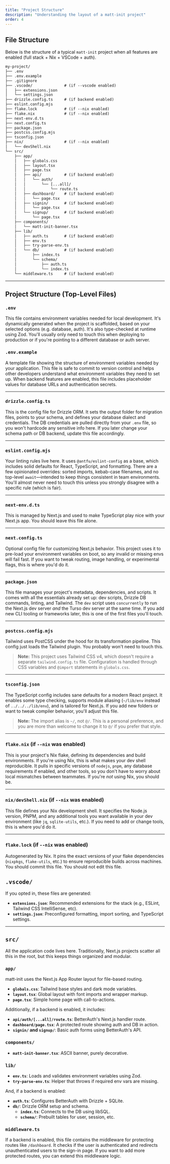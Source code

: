 ```yaml
---
title: "Project Structure"
description: "Understanding the layout of a matt-init project"
order: 4
---
```


## File Structure

Below is the structure of a typical `matt-init` project when all features are enabled (full stack + Nix + VSCode + auth).

```txt
my-project/
├── .env
├── .env.example
├── .gitignore
├── .vscode/              # (if --vscode enabled)
│   ├── extensions.json
│   └── settings.json
├── drizzle.config.ts     # (if backend enabled)
├── eslint.config.mjs
├── flake.lock            # (if --nix enabled)
├── flake.nix             # (if --nix enabled)
├── next-env.d.ts
├── next.config.ts
├── package.json
├── postcss.config.mjs
├── tsconfig.json
├── nix/                  # (if --nix enabled)
│   └── devShell.nix
└── src/
    ├── app/
    │   ├── globals.css
    │   ├── layout.tsx
    │   ├── page.tsx
    │   ├── api/          # (if backend enabled)
    │   │   └── auth/
    │   │       └── [...all]/
    │   │           └── route.ts
    │   ├── dashboard/    # (if backend enabled)
    │   │   └── page.tsx
    │   ├── signin/       # (if backend enabled)
    │   │   └── page.tsx
    │   └── signup/       # (if backend enabled)
    │       └── page.tsx
    ├── components/
    │   └── matt-init-banner.tsx
    ├── lib/
    │   ├── auth.ts       # (if backend enabled)
    │   ├── env.ts
    │   ├── try-parse-env.ts
    │   └── db/           # (if backend enabled)
    │       ├── index.ts
    │       └── schema/
    │           ├── auth.ts
    │           └── index.ts
    └── middleware.ts     # (if backend enabled)
```

---

## Project Structure (Top-Level Files)

### `.env`

This file contains environment variables needed for local development. It's dynamically generated when the project is scaffolded, based on your selected options (e.g. database, auth). It's also type-checked at runtime using Zod. You'll usually only need to touch this when deploying to production or if you're pointing to a different database or auth server.

### `.env.example`

A template file showing the structure of environment variables needed by your application. This file is safe to commit to version control and helps other developers understand what environment variables they need to set up. When backend features are enabled, this file includes placeholder values for database URLs and authentication secrets.

---

### `drizzle.config.ts`

This is the config file for Drizzle ORM. It sets the output folder for migration files, points to your schema, and defines your database dialect and credentials. The DB credentials are pulled directly from your `.env` file, so you won't hardcode any sensitive info here. If you later change your schema path or DB backend, update this file accordingly.

---

### `eslint.config.mjs`

Your linting rules live here. It uses `@antfu/eslint-config` as a base, which includes solid defaults for React, TypeScript, and formatting. There are a few opinionated overrides: sorted imports, kebab-case filenames, and no top-level `await`—intended to keep things consistent in team environments. You'll almost never need to touch this unless you strongly disagree with a specific rule (which is fair).

---

### `next-env.d.ts`

This is managed by Next.js and used to make TypeScript play nice with your Next.js app. You should leave this file alone.

---

### `next.config.ts`

Optional config file for customizing Next.js behavior. This project uses it to pre-load your environment variables on boot, so any invalid or missing envs will fail fast. If you want to tweak routing, image handling, or experimental flags, this is where you'd do it.

---

### `package.json`

This file manages your project's metadata, dependencies, and scripts. It comes with all the essentials already set up: dev scripts, Drizzle DB commands, linting, and Tailwind. The `dev` script uses `concurrently` to run the Next.js dev server *and* the Turso dev server at the same time. If you add new CLI tooling or frameworks later, this is one of the first files you'll touch.

---

### `postcss.config.mjs`

Tailwind uses PostCSS under the hood for its transformation pipeline. This config just loads the Tailwind plugin. You probably won't need to touch this.

> **Note:** This project uses Tailwind CSS v4, which doesn't require a separate `tailwind.config.ts` file. Configuration is handled through CSS variables and `@import` statements in `globals.css`.

---

### `tsconfig.json`

The TypeScript config includes sane defaults for a modern React project. It enables some type checking, supports module aliasing (`~/lib/env` instead of `../../../lib/env`), and is tailored for Next.js. If you add new folders or want to tweak compiler behavior, you'll adjust this file.

> **Note:** The import alias is `~/`, not `@/`. This is a personal preference, and you are more than welcome to change it to `@/` if you prefer that style.

---

### `flake.nix` (if `--nix` was enabled)

This is your project's Nix flake, defining its dependencies and build environments. If you're using Nix, this is what makes your dev shell reproducible. It pulls in specific versions of `nodejs`, `pnpm`, any database requirements if enabled, and other tools, so you don't have to worry about local mismatches between teammates. If you're *not* using Nix, you should be.

---

### `nix/devShell.nix` (if `--nix` was enabled)

This file defines your Nix development shell. It specifies the Node.js version, PNPM, and any additional tools you want available in your dev environment (like `jq`, `sqlite-utils`, etc.). If you need to add or change tools, this is where you'd do it.

---

### `flake.lock` (if `--nix` was enabled)

Autogenerated by Nix. It pins the exact versions of your flake dependencies (`nixpkgs`, `flake-utils`, etc.) to ensure reproducible builds across machines. You should commit this file. You should not edit this file.

## `.vscode/`

If you opted in, these files are generated:

* **`extensions.json`**: Recommended extensions for the stack (e.g., ESLint, Tailwind CSS IntelliSense, etc).
* **`settings.json`**: Preconfigured formatting, import sorting, and TypeScript settings.

---

## `src/`

All the application code lives here. Traditionally, Next.js projects scatter all this in the root, but this keeps things organized and modular.

### `app/`

matt-init uses the Next.js App Router layout for file-based routing.

* **`globals.css`**: Tailwind base styles and dark mode variables.
* **`layout.tsx`**: Global layout with font imports and wrapper markup.
* **`page.tsx`**: Simple home page with call-to-actions.

Additionally, if a backend is enabled, it includes:

* **`api/auth/[...all]/route.ts`**: BetterAuth's Next.js handler route.
* **`dashboard/page.tsx`**: A protected route showing auth and DB in action.
* **`signin/` and `signup/`**: Basic auth forms using BetterAuth's API.

### `components/`

* **`matt-init-banner.tsx`**: ASCII banner, purely decorative.

### `lib/`

* **`env.ts`**: Loads and validates environment variables using Zod.
* **`try-parse-env.ts`**: Helper that throws if required env vars are missing.

And, if a backend is enabled:

* **`auth.ts`**: Configures BetterAuth with Drizzle + SQLite.
* **`db/`**: Drizzle ORM setup and schema.
  * **`index.ts`**: Connects to the DB using libSQL.
  * **`schema/`**: Prebuilt tables for user, session, etc.

### `middleware.ts`

If a backend is enabled, this file contains the middleware for protecting routes like `/dashboard`. It checks if the user is authenticated and redirects unauthenticated users to the sign-in page. If you want to add more protected routes, you can extend this middleware logic.
